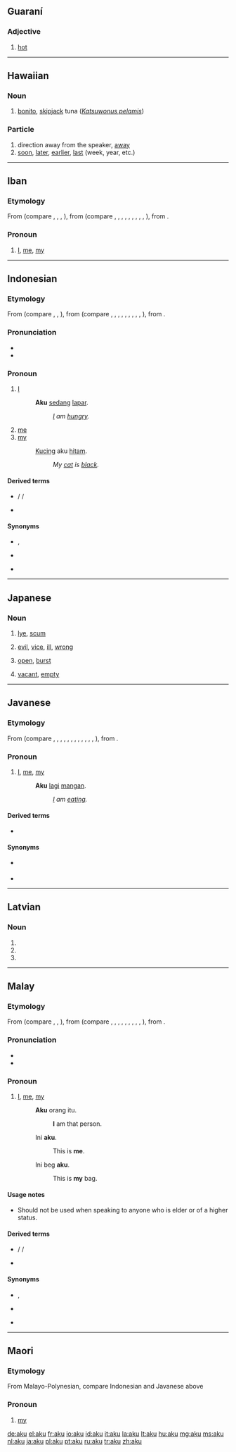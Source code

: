 {{also|Aku}}
==Guaraní==

===Adjective===
{{head|gn|adjective}}

# [[hot]]

----

==Hawaiian==

===Noun===
{{head|haw|noun}}

# [[bonito]], [[skipjack]] tuna (''[[Katsuwonus pelamis]]'')

===Particle===
{{head|haw|particle}}

# direction away from the speaker, [[away]]
# [[soon]], [[later]], [[earlier]], [[last]] (week, year, etc.)

----

==Iban==

===Etymology===
From {{proto|Malayic|aku|lang=iba}} (compare {{etyl|id|-}} {{term|aku|lang=id}}, {{term|ku|lang=id}}, {{etyl|ms|-}} {{term|aku|lang=ms}}, {{term|ku|lang=ms}}), from {{proto|Malayo-Polynesian|aku||i-aku|lang=iba}} (compare {{etyl|fj|-}} {{term|au|lang=fj}}, {{etyl|haw|-}} {{term|au|lang=haw}}, {{term|wau|lang=haw}}, {{term|a‘u|lang=haw}}, {{etyl|jv|-}} {{term|aku|lang=jv}}, {{term|ku|lang=jv}}, {{etyl|mg|-}} {{term|aho|lang=mg}}, {{etyl|mi|-}} {{term|au|lang=mi}}, {{term|ahau|lang=mi}}, {{etyl|tl|-}} {{term|ako|lang=tl}}), from {{proto|Austronesian|aku||i-aku|lang=ms}}.

===Pronoun===
{{head|iba|pronoun}}

# [[I]], [[me]], [[my]]

----

==Indonesian==

===Etymology===
From {{proto|Malayic|aku|lang=id}} (compare {{etyl|iba|-}} {{term|aku|lang=iba}}, {{etyl|ms|-}} {{term|aku|lang=ms}}, {{term|ku|lang=ms}}), from {{proto|Malayo-Polynesian|aku||i-aku|lang=ms}} (compare {{etyl|fj|-}} {{term|au|lang=fj}}, {{etyl|haw|-}} {{term|au|lang=haw}}, {{term|wau|lang=haw}}, {{term|a‘u|lang=haw}}, {{etyl|jv|-}} {{term|aku|lang=jv}}, {{term|ku|lang=jv}}, {{etyl|mg|-}} {{term|aho|lang=mg}}, {{etyl|mi|-}} {{term|au|lang=mi}}, {{term|ahau|lang=mi}}, {{etyl|tl|-}} {{term|ako|lang=tl}}), from {{proto|Austronesian|aku||i-aku|lang=ms}}.

===Pronunciation===
* {{IPA|/aku/|lang=id}}
* {{rhymes|aku|ku|u|lang=id}}

===Pronoun===
{{head|id|pronoun|personal pronoun, informal}}

# [[I]]
#: '''Aku''' [[sedang]] [[lapar]].
#:: ''[[I]] am [[hungry]].''
# [[me]]
# [[my]]
#: [[kucing|Kucing]] aku [[hitam]].
#:: ''My [[cat]] is [[black]].''

====Derived terms====
* {{l|ms|ku}} / {{l|ms|ku-}} /{{l|ms|-ku}}
* {{l|ms|daku}}

====Synonyms====
* {{l|id|saya}}, {{l|ms|sahaya}} {{qualifier|formal}}
* {{l|id|beta}} {{qualifier|by royalties}}
* {{l|id|patik}} {{qualifier|to face royalties}}

----

==Japanese==

===Noun===
{{ja-noun|r|hira=あく}}

# {{ja-def|灰汁}} [[lye]], [[scum]]
# {{ja-def|悪}} [[evil]], [[vice]], [[ill]], [[wrong]]
# {{ja-def|開く}} [[open]], [[burst]]
# {{ja-def|空く}} [[vacant]], [[empty]]

----

==Javanese==

===Etymology===
From {{proto|Malayo-Polynesian|aku||i-aku|lang=jv}} (compare {{etyl|fj|-}} {{term|au|lang=fj}}, {{etyl|haw|-}} {{term|au|lang=haw}}, {{term|wau|lang=haw}}, {{term|a‘u|lang=haw}}, {{etyl|iba|-}} {{term|aku|lang=iba}}, {{etyl|id|-}} {{term|aku|lang=id}}, {{term|ku|lang=id}}, {{etyl|mg|-}} {{term|aho|lang=mg}}, {{etyl|ms|-}} {{term|aku|lang=ms}}, {{term|ku|lang=ms}}, {{etyl|mi|-}} {{term|au|lang=mi}}, {{term|ahau|lang=mi}}, {{etyl|tl|-}} {{term|ako|lang=tl}}), from {{proto|Austronesian|aku||i-aku|lang=jv}}.

===Pronoun===
{{head|jv|pronoun|personal pronoun, informal|sc=Latn}}

# [[I]], [[me]], [[my]]
#: '''Aku''' [[lagi]] [[mangan]].
#:: ''[[I]] am [[eating]].''

====Derived terms====
* {{l|jv|ku}}

====Synonyms====
* {{l|jv|kula}} {{qualifier|formal}}
* {{l|jv|dalem}}

----

==Latvian==

===Noun===
{{head|lv|noun form|g=f}}

# {{inflection of|aka|lang=lv||acc|s}}
# {{inflection of|aka|lang=lv||ins|s}}
# {{inflection of|aka|lang=lv||gen|p}}

----

==Malay==

===Etymology===
From {{proto|Malayic|aku|lang=ms}} (compare {{etyl|iba|-}} {{term|aku|lang=iba}}, {{etyl|id|-}} {{term|aku|lang=id}}, {{term|ku|lang=id}}), from {{proto|Malayo-Polynesian|aku||i-aku|lang=ms}} (compare {{etyl|fj|-}} {{term|au|lang=fj}}, {{etyl|haw|-}} {{term|au|lang=haw}}, {{term|wau|lang=haw}}, {{term|a‘u|lang=haw}}, {{etyl|jv|-}} {{term|aku|lang=jv}}, {{term|ku|lang=jv}}, {{etyl|mg|-}} {{term|aho|lang=mg}}, {{etyl|mi|-}} {{term|au|lang=mi}}, {{term|ahau|lang=mi}}, {{etyl|tl|-}} {{term|ako|lang=tl}}), from {{proto|Austronesian|aku||i-aku|lang=ms}}.

===Pronunciation===
* {{IPA|/aku/|lang=ms}}
* {{rhymes|aku|ku|u|lang=ms}}

===Pronoun===
{{head|ms|pronoun|personal pronoun, informal}}

# [[I]], [[me]], [[my]]
#: '''Aku''' orang itu.
#:: '''I''' am that person.
#: Ini '''aku'''.
#:: This is '''me'''.
#: Ini beg '''aku'''.
#:: This is '''my''' bag.

====Usage notes====
* Should not be used when speaking to anyone who is elder or of a higher status.

====Derived terms====
* {{l|ms|ku}} / {{l|ms|ku-}} /{{l|ms|-ku}}
* {{l|ms|daku}}

====Synonyms====
* {{l|ms|saya}}, {{l|ms|sahaya}} {{qualifier|formal}}
* {{l|ms|beta}} {{qualifier|by royalties}}
* {{l|ms|patik}} {{qualifier|to face royalties}}

----

==Maori==

===Etymology===
From Malayo-Polynesian, compare Indonesian and Javanese above

===Pronoun===
{{head|mi|pronoun}}

# [[my]]

[[de:aku]]
[[el:aku]]
[[fr:aku]]
[[io:aku]]
[[id:aku]]
[[it:aku]]
[[la:aku]]
[[lt:aku]]
[[hu:aku]]
[[mg:aku]]
[[ms:aku]]
[[nl:aku]]
[[ja:aku]]
[[pl:aku]]
[[pt:aku]]
[[ru:aku]]
[[tr:aku]]
[[zh:aku]]